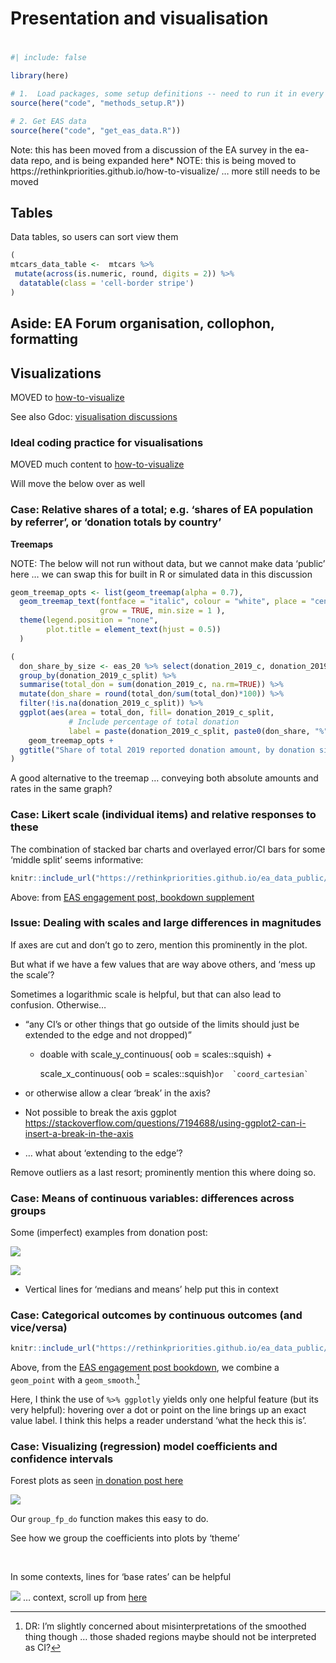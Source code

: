 # Presentation and visualisation {#presentation}

#

```r
#| include: false

library(here)

# 1.  Load packages, some setup definitions -- need to run it in every qmd
source(here("code", "methods_setup.R"))

# 2. Get EAS data
source(here("code", "get_eas_data.R"))
```

::: {.alert .alert-secondary}
Note: this has been moved from a discussion of the EA survey in the ea-data repo, and is being expanded here\* NOTE: this is being moved to https://rethinkpriorities.github.io/how-to-visualize/ ... more still needs to be moved
:::

## Tables


Data tables, so users can sort view them

```r

(
mtcars_data_table <-  mtcars %>%
 mutate(across(is.numeric, round, digits = 2)) %>%
  datatable(class = 'cell-border stripe')
)

```


## Aside: EA Forum organisation, collophon, formatting


## Visualizations

MOVED to [how-to-visualize](https://rethinkpriorities.github.io/how-to-visualize/)

See also Gdoc: [visualisation discussions](https://docs.google.com/document/d/1U_k_sIPDQmkKgatgXStDqrwi-g3vPGgftYbN8AEDPhs/edit#)

### Ideal coding practice for visualisations {.unnumbered}

MOVED much content to [how-to-visualize](https://rethinkpriorities.github.io/how-to-visualize/)

Will move the below over as well

### Case: Relative shares of a total; e.g. 'shares of EA population by referrer', or 'donation totals by country' {.unnumbered}

**Treemaps**

::: {.alert .alert-secondary}
NOTE: The below will not run without data, but we cannot make data 'public' here ... we can swap this for built in R or simulated data in this discussion
:::

```r

geom_treemap_opts <- list(geom_treemap(alpha = 0.7),
  geom_treemap_text(fontface = "italic", colour = "white", place = "centre",
                    grow = TRUE, min.size = 1 ),
  theme(legend.position = "none",
        plot.title = element_text(hjust = 0.5))
  )

(
  don_share_by_size <- eas_20 %>% select(donation_2019_c, donation_2019_c_split) %>%
  group_by(donation_2019_c_split) %>%
  summarise(total_don = sum(donation_2019_c, na.rm=TRUE)) %>%
  mutate(don_share = round(total_don/sum(total_don)*100)) %>%
  filter(!is.na(donation_2019_c_split)) %>%
  ggplot(aes(area = total_don, fill= donation_2019_c_split,
             # Include percentage of total donation
             label = paste(donation_2019_c_split, paste0(don_share, "%"), sep = "\n"))) +
    geom_treemap_opts +
  ggtitle("Share of total 2019 reported donation amount, by donation size")
)

```

A good alternative to the treemap ... conveying both absolute amounts and rates in the same graph?

### Case: Likert scale (individual items) and relative responses to these {.unnumbered}

The combination of stacked bar charts and overlayed error/CI bars for some 'middle split' seems informative:

```r

knitr::include_url("https://rethinkpriorities.github.io/ea_data_public/eas-engagement.html#summary-charts")

```

Above: from [EAS engagement post, bookdown supplement](https://rethinkpriorities.github.io/ea_data_public/eas-engagement.html#summary-charts)

### Issue: Dealing with scales and large differences in magnitudes {.unnumbered}

If axes are cut and don't go to zero, mention this prominently in the plot.

But what if we have a few values that are way above others, and 'mess up the scale'?

Sometimes a logarithmic scale is helpful, but that can also lead to confusion. Otherwise...

-   "any CI's or other things that go outside of the limits should just be extended to the edge and not dropped)"

    -   doable with scale_y\_continuous( oob = scales::squish) +

        scale_x\_continuous( oob = scales::squish)`` or  `coord_cartesian` ``

-   or otherwise allow a clear 'break' in the axis?

-   Not possible to break the axis ggplot <https://stackoverflow.com/questions/7194688/using-ggplot2-can-i-insert-a-break-in-the-axis>

-   ... what about 'extending to the edge'?

Remove outliers as a last resort; prominently mention this where doing so.

### Case: Means of continuous variables: differences across groups {.unnumbered}

Some (imperfect) examples from donation post:

![](https://rethinkpriorities.github.io/ea_data_public/ea_survey_work_files/figure-html/gap-actual-planned-2019-1.png)

![](https://rethinkpriorities.github.io/ea_data_public/ea_survey_work_files/figure-html/planned_actual_gwwc-1.png)

-   Vertical lines for 'medians and means' help put this in context

### Case: Categorical outcomes by continuous outcomes (and vice/versa) {.unnumbered}

```r

knitr::include_url("https://rethinkpriorities.github.io/ea_data_public/eas-engagement.html#engagement-by-age-and-tenure")

```

Above, from the [EAS engagement post bookdown](https://rethinkpriorities.github.io/ea_data_public/eas-engagement.html#engagement-by-age-and-tenure), we combine a `geom_point` with a `geom_smooth`.[^presentation_method_discussion-1]

[^presentation_method_discussion-1]: DR: I'm slightly concerned about misinterpretations of the smoothed thing though ... those shaded regions maybe should not be interpreted as CI?

Here, I think the use of `%>% ggplotly` yields only one helpful feature (but its very helpful): hovering over a dot or point on the line brings up an exact value label. I think this helps a reader understand 'what the heck this is'.

### Case: Visualizing (regression) model coefficients and confidence intervals {.unnumbered}

Forest plots as seen [in donation post here](https://rethinkpriorities.github.io/ea_data_public/eas_donations.html#predictive-models)

![](https://rethinkpriorities.github.io/ea_data_public/ea_survey_work_files/figure-html/fp_demog_coefs_qp-1.png)

Our `group_fp_do` function makes this easy to do.

See how we group the coefficients into plots by 'theme'

\

In some contexts, lines for 'base rates' can be helpful

![](https://daaronr.github.io/dualprocess/impact_of_impact_multi_experiment_files/figure-html/Bayesian_Forest_Plots-2.png) ... context, scroll up from [here](https://daaronr.github.io/dualprocess/donor-voice-questions-and-tests.html#q-does-including-impact-information-affect-the-amount-raised-1)
